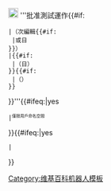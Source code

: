[[File:Symbol_keep_vote.svg|20px|alt=|link=]] '''批准測試運作{{#if:{{{edits|}}}
 |（{{{edits}}}次編輯{{#if:{{{days|}}}
  |或{{{days}}}日
 }}）
 |{{#if:{{{days|}}}
  |（{{{days}}}日）
 }}{{#if:{{{1|}}}
  |（{{{1}}}）
 }}
}}'''{{#ifeq:{{{userspace|no}}}|yes
 |<small><sup>僅限用戶命名空間</sup></small>
}}{{#ifeq:{{{period|yes}}}|yes
 |
}}<noinclude>
{{Documentation}}{{BAG Tools}}
[[Category:维基百科机器人模板]]
</noinclude>